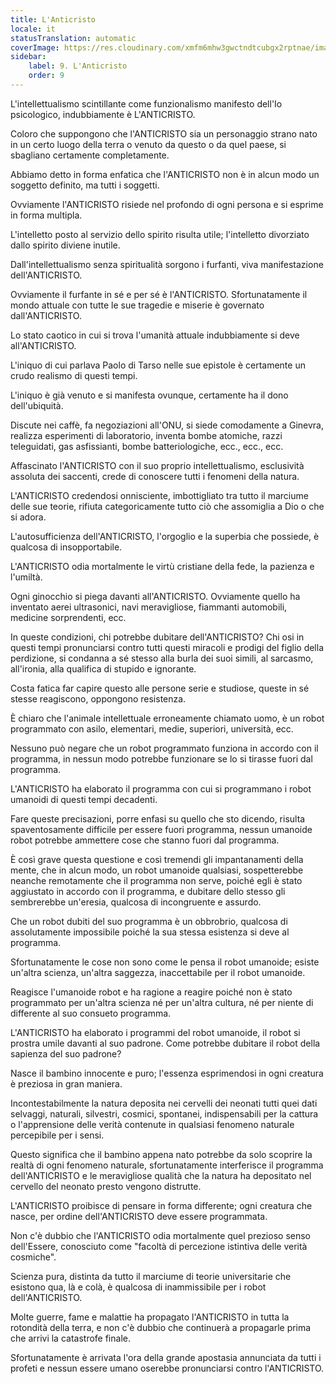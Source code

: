 ```yaml
---
title: L'Anticristo
locale: it
statusTranslation: automatic
coverImage: https://res.cloudinary.com/xmfm6mhw3gwctndtcubgx2rptnae/image/upload/v1741354419/small_cover_la_gran_rebelion_28716e29d2.webp
sidebar:
    label: 9. L'Anticristo
    order: 9
---
```

L'intellettualismo scintillante come funzionalismo manifesto dell'Io psicologico, indubbiamente è L'ANTICRISTO.

Coloro che suppongono che l'ANTICRISTO sia un personaggio strano nato in un certo luogo della terra o venuto da questo o da quel paese, si sbagliano certamente completamente.

Abbiamo detto in forma enfatica che l'ANTICRISTO non è in alcun modo un soggetto definito, ma tutti i soggetti.

Ovviamente l'ANTICRISTO risiede nel profondo di ogni persona e si esprime in forma multipla.

L'intelletto posto al servizio dello spirito risulta utile; l'intelletto divorziato dallo spirito diviene inutile.

Dall'intellettualismo senza spiritualità sorgono i furfanti, viva manifestazione dell'ANTICRISTO.

Ovviamente il furfante in sé e per sé è l'ANTICRISTO. Sfortunatamente il mondo attuale con tutte le sue tragedie e miserie è governato dall'ANTICRISTO.

Lo stato caotico in cui si trova l'umanità attuale indubbiamente si deve all'ANTICRISTO.

L'iniquo di cui parlava Paolo di Tarso nelle sue epistole è certamente un crudo realismo di questi tempi.

L'iniquo è già venuto e si manifesta ovunque, certamente ha il dono dell'ubiquità.

Discute nei caffè, fa negoziazioni all'ONU, si siede comodamente a Ginevra, realizza esperimenti di laboratorio, inventa bombe atomiche, razzi teleguidati, gas asfissianti, bombe batteriologiche, ecc., ecc., ecc.

Affascinato l'ANTICRISTO con il suo proprio intellettualismo, esclusività assoluta dei saccenti, crede di conoscere tutti i fenomeni della natura.

L'ANTICRISTO credendosi onnisciente, imbottigliato tra tutto il marciume delle sue teorie, rifiuta categoricamente tutto ciò che assomiglia a Dio o che si adora.

L'autosufficienza dell'ANTICRISTO, l'orgoglio e la superbia che possiede, è qualcosa di insopportabile.

L'ANTICRISTO odia mortalmente le virtù cristiane della fede, la pazienza e l'umiltà.

Ogni ginocchio si piega davanti all'ANTICRISTO. Ovviamente quello ha inventato aerei ultrasonici, navi meravigliose, fiammanti automobili, medicine sorprendenti, ecc.

In queste condizioni, chi potrebbe dubitare dell'ANTICRISTO? Chi osi in questi tempi pronunciarsi contro tutti questi miracoli e prodigi del figlio della perdizione, si condanna a sé stesso alla burla dei suoi simili, al sarcasmo, all'ironia, alla qualifica di stupido e ignorante.

Costa fatica far capire questo alle persone serie e studiose, queste in sé stesse reagiscono, oppongono resistenza.

È chiaro che l'animale intellettuale erroneamente chiamato uomo, è un robot programmato con asilo, elementari, medie, superiori, università, ecc.

Nessuno può negare che un robot programmato funziona in accordo con il programma, in nessun modo potrebbe funzionare se lo si tirasse fuori dal programma.

L'ANTICRISTO ha elaborato il programma con cui si programmano i robot umanoidi di questi tempi decadenti.

Fare queste precisazioni, porre enfasi su quello che sto dicendo, risulta spaventosamente difficile per essere fuori programma, nessun umanoide robot potrebbe ammettere cose che stanno fuori dal programma.

È così grave questa questione e così tremendi gli impantanamenti della mente, che in alcun modo, un robot umanoide qualsiasi, sospetterebbe neanche remotamente che il programma non serve, poiché egli è stato aggiustato in accordo con il programma, e dubitare dello stesso gli sembrerebbe un'eresia, qualcosa di incongruente e assurdo.

Che un robot dubiti del suo programma è un obbrobrio, qualcosa di assolutamente impossibile poiché la sua stessa esistenza si deve al programma.

Sfortunatamente le cose non sono come le pensa il robot umanoide; esiste un'altra scienza, un'altra saggezza, inaccettabile per il robot umanoide.

Reagisce l'umanoide robot e ha ragione a reagire poiché non è stato programmato per un'altra scienza né per un'altra cultura, né per niente di differente al suo consueto programma.

L'ANTICRISTO ha elaborato i programmi del robot umanoide, il robot si prostra umile davanti al suo padrone. Come potrebbe dubitare il robot della sapienza del suo padrone?

Nasce il bambino innocente e puro; l'essenza esprimendosi in ogni creatura è preziosa in gran maniera.

Incontestabilmente la natura deposita nei cervelli dei neonati tutti quei dati selvaggi, naturali, silvestri, cosmici, spontanei, indispensabili per la cattura o l'apprensione delle verità contenute in qualsiasi fenomeno naturale percepibile per i sensi.

Questo significa che il bambino appena nato potrebbe da solo scoprire la realtà di ogni fenomeno naturale, sfortunatamente interferisce il programma dell'ANTICRISTO e le meravigliose qualità che la natura ha depositato nel cervello del neonato presto vengono distrutte.

L'ANTICRISTO proibisce di pensare in forma differente; ogni creatura che nasce, per ordine dell'ANTICRISTO deve essere programmata.

Non c'è dubbio che l'ANTICRISTO odia mortalmente quel prezioso senso dell'Essere, conosciuto come "facoltà di percezione istintiva delle verità cosmiche".

Scienza pura, distinta da tutto il marciume di teorie universitarie che esistono qua, là e colà, è qualcosa di inammissibile per i robot dell'ANTICRISTO.

Molte guerre, fame e malattie ha propagato l'ANTICRISTO in tutta la rotondità della terra, e non c'è dubbio che continuerà a propagarle prima che arrivi la catastrofe finale.

Sfortunatamente è arrivata l'ora della grande apostasia annunciata da tutti i profeti e nessun essere umano oserebbe pronunciarsi contro l'ANTICRISTO.

